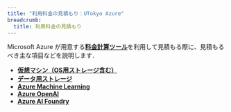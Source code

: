 ```yaml
---
title: "利用料金の見積もり：UTokyo Azure"
breadcrumb:
  title: 利用料金の見積もり
---
```



Microsoft Azure が用意する[**料金計算ツール**](https://azure.microsoft.com/ja-jp/pricing/calculator/)を利用して見積もる際に、見積もるべき主な項目などを説明します．

- [**仮想マシン（OS用ストレージ含む）**](/research_computing/utokyo_azure/calcrate/vm.mdx)
- [**データ用ストレージ**](/research_computing/utokyo_azure/calcrate/storate.mdx)
- [**Azure Machine Learning**](/research_computing/utokyo_azure/calcrate/aml.mdx)
- [**Azure OpenAI**](/research_computing/utokyo_azure/calcrate/aoi.mdx)
- [**Azure AI Foundry**](/research_computing/utokyo_azure/calcrate/aaf.mdx)
